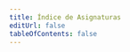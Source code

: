 ```yaml
---
title: Índice de Asignaturas
editUrl: false
tableOfContents: false
---
```




<LinkCard
  title="Programación I"
  href="/prouno/indice"
  description="Todos los conceptos fundamentales explicados (y punteros también). Dividido en cuatro bloques: Conceptos básicos, control de flujo, subprogramas y estructuras de datos"
/>
<LinkCard
  title="Programación II"
  href="/prodos/indice"
  description="Tipos abstractos de datos y gestión de la memoria. Todas las implementaciones explicadas, con ejemplos y código. Listas, colas, pilas y árboles."
/>
<LinkCard
  title="Diseño de Software"
  href="/deese/indice"
  description="Domina Java por fin. Explicado con ejemplos y código para usar."
/>
<LinkCard
  title="Paradigmas de la Programación"
  href="/pepe/indice"
  description='"OCaml explicado para tontos" Un lenguaje fuertemente tipado no tiene porque ser complicado.'
/>
